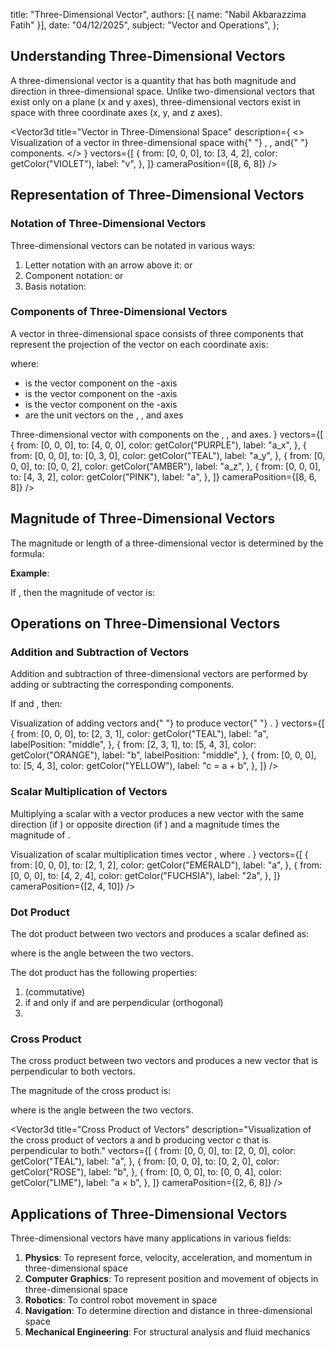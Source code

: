 
  title: "Three-Dimensional Vector",
  authors: [{ name: "Nabil Akbarazzima Fatih" }],
  date: "04/12/2025",
  subject: "Vector and Operations",
};

## Understanding Three-Dimensional Vectors

A three-dimensional vector is a quantity that has both magnitude and direction in three-dimensional space. Unlike two-dimensional vectors that exist only on a plane (x and y axes), three-dimensional vectors exist in space with three coordinate axes (x, y, and z axes).

<Vector3d
  title="Vector in Three-Dimensional Space"
  description={
    <>
      Visualization of a vector in three-dimensional space with{" "}
      <InlineMath math="x" />, <InlineMath math="y" />, and{" "}
      <InlineMath math="z" /> components.
    </>
  }
  vectors={[
    {
      from: [0, 0, 0],
      to: [3, 4, 2],
      color: getColor("VIOLET"),
      label: "v",
    },
  ]}
  cameraPosition={[8, 6, 8]}
/>

## Representation of Three-Dimensional Vectors

### Notation of Three-Dimensional Vectors

Three-dimensional vectors can be notated in various ways:

1. Letter notation with an arrow above it: <InlineMath math="\vec{a}" /> or <InlineMath math="\overrightarrow{PQ}" />
2. Component notation: <InlineMath math="(a_x, a_y, a_z)" /> or <InlineMath math="(a_1, a_2, a_3)" />
3. Basis notation: <InlineMath math="a_x\vec{i} + a_y\vec{j} + a_z\vec{k}" />

### Components of Three-Dimensional Vectors

A vector in three-dimensional space consists of three components that represent the projection of the vector on each coordinate axis:

<BlockMath math="\vec{a} = (a_x, a_y, a_z) = a_x\vec{i} + a_y\vec{j} + a_z\vec{k}" />

where:

- <InlineMath math="a_x" /> is the vector component on the <InlineMath math="x" />
  -axis
- <InlineMath math="a_y" /> is the vector component on the <InlineMath math="y" />
  -axis
- <InlineMath math="a_z" /> is the vector component on the <InlineMath math="z" />
  -axis
- <InlineMath math="\vec{i}, \vec{j}, \vec{k}" /> are the unit vectors on the <InlineMath math="x" />
  ,
  <InlineMath math="y" />, and <InlineMath math="z" /> axes

<div className="mt-4">
  <Vector3d
    title="Components of a Three-Dimensional Vector"
    description={
      <>
        Three-dimensional vector with components on the <InlineMath math="x" />,
        <InlineMath math="y" />, and <InlineMath math="z" /> axes.
      </>
    }
    vectors={[
      {
        from: [0, 0, 0],
        to: [4, 0, 0],
        color: getColor("PURPLE"),
        label: "a_x",
      },
      {
        from: [0, 0, 0],
        to: [0, 3, 0],
        color: getColor("TEAL"),
        label: "a_y",
      },
      {
        from: [0, 0, 0],
        to: [0, 0, 2],
        color: getColor("AMBER"),
        label: "a_z",
      },
      {
        from: [0, 0, 0],
        to: [4, 3, 2],
        color: getColor("PINK"),
        label: "a",
      },
    ]}
    cameraPosition={[8, 6, 8]}
  />
</div>

## Magnitude of Three-Dimensional Vectors

The magnitude or length of a three-dimensional vector <InlineMath math="\vec{a} = (a_x, a_y, a_z)" /> is determined by the formula:

<BlockMath math="|\vec{a}| = \sqrt{a_x^2 + a_y^2 + a_z^2}" />

**Example**:

If <InlineMath math="\vec{a} = (3, 4, 5)" />, then the magnitude of vector <InlineMath math="\vec{a}" /> is:

<BlockMath math="|\vec{a}| = \sqrt{3^2 + 4^2 + 5^2} = \sqrt{9 + 16 + 25} = \sqrt{50} = 5\sqrt{2}" />

## Operations on Three-Dimensional Vectors

### Addition and Subtraction of Vectors

Addition and subtraction of three-dimensional vectors are performed by adding or subtracting the corresponding components.

If <InlineMath math="\vec{a} = (a_x, a_y, a_z)" /> and <InlineMath math="\vec{b} = (b_x, b_y, b_z)" />, then:

<div className="flex flex-col gap-4">
  <BlockMath math="\vec{a} + \vec{b} = (a_x + b_x, a_y + b_y, a_z + b_z)" />
  <BlockMath math="\vec{a} - \vec{b} = (a_x - b_x, a_y - b_y, a_z - b_z)" />
</div>

<div className="mt-4">
  <Vector3d
    title="Vector Addition in Three Dimensions"
    description={
      <>
        Visualization of adding vectors <InlineMath math="a" /> and{" "}
        <InlineMath math="b" /> to produce vector{" "}
        <InlineMath math="c = a + b" />.
      </>
    }
    vectors={[
      {
        from: [0, 0, 0],
        to: [2, 3, 1],
        color: getColor("TEAL"),
        label: "a",
        labelPosition: "middle",
      },
      {
        from: [2, 3, 1],
        to: [5, 4, 3],
        color: getColor("ORANGE"),
        label: "b",
        labelPosition: "middle",
      },
      {
        from: [0, 0, 0],
        to: [5, 4, 3],
        color: getColor("YELLOW"),
        label: "c = a + b",
      },
    ]}
  />
</div>

### Scalar Multiplication of Vectors

Multiplying a scalar <InlineMath math="k" /> with a vector <InlineMath math="\vec{a}" /> produces a new vector with the same direction (if <InlineMath math="k > 0" />) or opposite direction (if <InlineMath math="k < 0" />) and a magnitude <InlineMath math="|k|" /> times the magnitude of <InlineMath math="\vec{a}" />.

<BlockMath math="k\vec{a} = (k \cdot a_x, k \cdot a_y, k \cdot a_z)" />

<div className="mt-4">
  <Vector3d
    title="Scalar Multiplication of a Vector"
    description={
      <>
        Visualization of scalar multiplication <InlineMath math="k" /> times
        vector <InlineMath math="a" />, where <InlineMath math="k = 2" />.
      </>
    }
    vectors={[
      {
        from: [0, 0, 0],
        to: [2, 1, 2],
        color: getColor("EMERALD"),
        label: "a",
      },
      {
        from: [0, 0, 0],
        to: [4, 2, 4],
        color: getColor("FUCHSIA"),
        label: "2a",
      },
    ]}
    cameraPosition={[2, 4, 10]}
  />
</div>

### Dot Product

The dot product between two vectors <InlineMath math="\vec{a}" /> and <InlineMath math="\vec{b}" /> produces a scalar defined as:

<BlockMath math="\vec{a} \cdot \vec{b} = a_x b_x + a_y b_y + a_z b_z = |\vec{a}||\vec{b}|\cos\theta" />

where <InlineMath math="\theta" /> is the angle between the two vectors.

The dot product has the following properties:

1. <InlineMath math="\vec{a} \cdot \vec{b} = \vec{b} \cdot \vec{a}" /> (commutative)
2. <InlineMath math="\vec{a} \cdot \vec{b} = 0" /> if and only if <InlineMath math="\vec{a}" /> and <InlineMath math="\vec{b}" /> are
   perpendicular (orthogonal)
3. <InlineMath math="\vec{a} \cdot \vec{a} = |\vec{a}|^2" />

### Cross Product

The cross product between two vectors <InlineMath math="\vec{a}" /> and <InlineMath math="\vec{b}" /> produces a new vector <InlineMath math="\vec{c}" /> that is perpendicular to both vectors.

<BlockMath math="\vec{a} \times \vec{b} = (a_y b_z - a_z b_y, a_z b_x - a_x b_z, a_x b_y - a_y b_x)" />

The magnitude of the cross product is:

<BlockMath math="|\vec{a} \times \vec{b}| = |\vec{a}||\vec{b}|\sin\theta" />

where <InlineMath math="\theta" /> is the angle between the two vectors.

<Vector3d
  title="Cross Product of Vectors"
  description="Visualization of the cross product of vectors a and b producing vector c that is perpendicular to both."
  vectors={[
    {
      from: [0, 0, 0],
      to: [2, 0, 0],
      color: getColor("TEAL"),
      label: "a",
    },
    {
      from: [0, 0, 0],
      to: [0, 2, 0],
      color: getColor("ROSE"),
      label: "b",
    },
    {
      from: [0, 0, 0],
      to: [0, 0, 4],
      color: getColor("LIME"),
      label: "a × b",
    },
  ]}
  cameraPosition={[2, 6, 8]}
/>

## Applications of Three-Dimensional Vectors

Three-dimensional vectors have many applications in various fields:

1. **Physics**: To represent force, velocity, acceleration, and momentum in three-dimensional space
2. **Computer Graphics**: To represent position and movement of objects in three-dimensional space
3. **Robotics**: To control robot movement in space
4. **Navigation**: To determine direction and distance in three-dimensional space
5. **Mechanical Engineering**: For structural analysis and fluid mechanics
